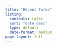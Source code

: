 ```yaml
---
title: "Recent Talks"
listing: 
  contents: talks
  sort: "date desc"
  type: default
  date-format: medium
page-layout: full
---
```

